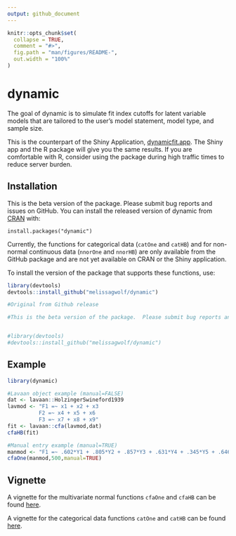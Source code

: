 ```yaml
---
output: github_document
---
```


<!-- README.md is generated from README.Rmd. Please edit that file -->

```r
knitr::opts_chunk$set(
  collapse = TRUE,
  comment = "#>",
  fig.path = "man/figures/README-",
  out.width = "100%"
)
```

# dynamic

<!-- badges: start -->
<!-- badges: end -->

The goal of dynamic is to simulate fit index cutoffs for latent variable models that are tailored to the user's model statement, model type, and sample size. 

This is the counterpart of the Shiny Application, [dynamicfit.app](https://dynamicfit.app/connect/){target="_parent"}.  The Shiny app and the R package will give you the same results.  If you are comfortable with R, consider using the package during high traffic times to reduce server burden.

## Installation

This is the beta version of the package.  Please submit bug reports and issues on GitHub.  You can install the released version of dynamic from [CRAN](https://CRAN.R-project.org) with:

`install.packages("dynamic")`

Currently, the functions for categorical data (`catOne` and `catHB`) and for non-normal continuous data (`nnorOne` and `nnorHB`) are only available from the GitHub package and are not yet available on CRAN or the Shiny application. 

To install the version of the package that supports these functions, use:
  
```r
library(devtools)
devtools::install_github("melissagwolf/dynamic")
```

```r
#Original from Github release

#This is the beta version of the package.  Please submit bug reports and issues on GitHub.  You can install the beta version of dynamic from [Github](https://github.com) with:


#library(devtools)
#devtools::install_github("melissagwolf/dynamic")
```

## Example

```r
library(dynamic)

#Lavaan object example (manual=FALSE)
dat <- lavaan::HolzingerSwineford1939
lavmod <- "F1 =~ x1 + x2 + x3
          F2 =~ x4 + x5 + x6
          F3 =~ x7 + x8 + x9"
fit <- lavaan::cfa(lavmod,dat)
cfaHB(fit)

#Manual entry example (manual=TRUE)
manmod <- "F1 =~ .602*Y1 + .805*Y2 + .857*Y3 + .631*Y4 + .345*Y5 + .646*Y6"
cfaOne(manmod,500,manual=TRUE)
```

## Vignette

A vignette for the multivariate normal functions `cfaOne` and `cfaHB` can be found [here](https://rpubs.com/melissagwolf/847463).

A vignette for the categorical data functions `catOne` and `catHB` can be found [here](https://rpubs.com/dmcneish/1025400).
